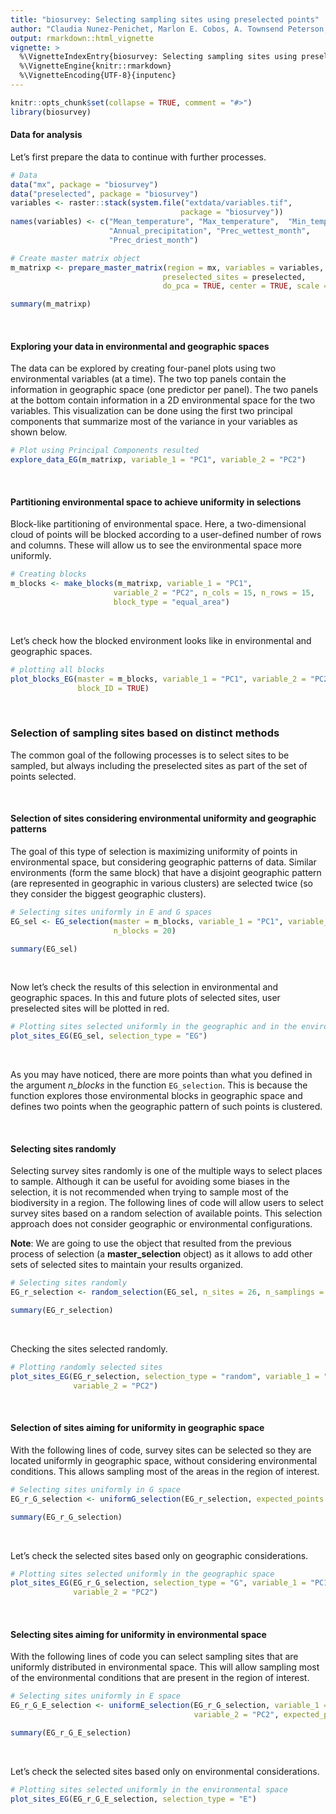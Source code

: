 ```yaml
---
title: "biosurvey: Selecting sampling sites using preselected points"
author: "Claudia Nunez-Penichet, Marlon E. Cobos, A. Townsend Peterson, Jorge Soberon, Narayani Barve, Vijay Barve, Tomer Gueta"
output: rmarkdown::html_vignette
vignette: >
  %\VignetteIndexEntry{biosurvey: Selecting sampling sites using preselected points}
  %\VignetteEngine{knitr::rmarkdown}
  %\VignetteEncoding{UTF-8}{inputenc}
---
```


```r
knitr::opts_chunk$set(collapse = TRUE, comment = "#>")
library(biosurvey)
```

#### Data for analysis

Let's first prepare the data to continue with further processes.

```r
# Data
data("mx", package = "biosurvey")
data("preselected", package = "biosurvey")
variables <- raster::stack(system.file("extdata/variables.tif",
                                      package = "biosurvey"))
names(variables) <- c("Mean_temperature", "Max_temperature",  "Min_temperature",
                      "Annual_precipitation", "Prec_wettest_month",
                      "Prec_driest_month")

# Create master matrix object
m_matrixp <- prepare_master_matrix(region = mx, variables = variables, 
                                  preselected_sites = preselected, 
                                  do_pca = TRUE, center = TRUE, scale = TRUE)

summary(m_matrixp)

```

<br>

#### Exploring your data in environmental and geographic spaces

The data can be explored by creating four-panel plots using two environmental variables (at a time). The two top panels contain the information in geographic space (one predictor per panel). The two panels at the bottom contain information in a 2D environmental space for the two variables. This visualization can be done using the first two principal components that summarize most of the variance in your variables as shown below.

```r
# Plot using Principal Components resulted
explore_data_EG(m_matrixp, variable_1 = "PC1", variable_2 = "PC2")

```

<br>

#### Partitioning environmental space to achieve uniformity in selections

Block-like partitioning of environmental space. Here, a two-dimensional cloud of points will be blocked according to a user-defined number of rows and columns. These will allow us to see the environmental space more uniformly.

```r
# Creating blocks
m_blocks <- make_blocks(m_matrixp, variable_1 = "PC1",
                       variable_2 = "PC2", n_cols = 15, n_rows = 15,
                       block_type = "equal_area")

```

<br>

Let's check how the blocked environment looks like in environmental and geographic spaces.

```r
# plotting all blocks
plot_blocks_EG(master = m_blocks, variable_1 = "PC1", variable_2 = "PC2",
               block_ID = TRUE)
```

<br>

### Selection of sampling sites based on distinct methods

The common goal of the following processes is to select sites to be sampled, but always including the preselected sites as part of the set of points selected. 

<br>

#### Selection of sites considering environmental uniformity and geographic patterns

The goal of this type of selection is maximizing uniformity of points in environmental space, but considering geographic patterns of data. Similar environments (form the same block) that have a disjoint geographic pattern (are represented in geographic in various clusters) are selected twice (so they consider the biggest geographic clusters).

```r
# Selecting sites uniformly in E and G spaces
EG_sel <- EG_selection(master = m_blocks, variable_1 = "PC1", variable_2 = "PC2",
                       n_blocks = 20)

summary(EG_sel)

```

<br>

Now let's check the results of this selection in environmental and geographic spaces. In this and future plots of selected sites, user preselected sites will be plotted in red.

```r
# Plotting sites selected uniformly in the geographic and in the environmental spaces
plot_sites_EG(EG_sel, selection_type = "EG")
```

<br>

As you may have noticed, there are more points than what you defined in the argument *n_blocks* in the function `EG_selection`. This is because the function explores those environmental blocks in geographic space and defines two points when the geographic pattern of such points is clustered.

<br>

#### Selecting sites randomly

Selecting survey sites randomly is one of the multiple ways to select places to sample. Although it can be useful for avoiding some biases in the selection, it is not recommended  when trying to sample most of the biodiversity in a region. The following lines of code will allow users to select survey sites based on a random selection of available points. This selection approach does not consider geographic or environmental configurations.

**Note**: We are going to use the object that resulted from the previous process of selection (a **master_selection** object) as it allows to add other sets of selected sites to maintain your results organized. 

```r
# Selecting sites randomly
EG_r_selection <- random_selection(EG_sel, n_sites = 26, n_samplings = 5)

summary(EG_r_selection)
```

<br>

Checking the sites selected randomly.

```r
# Plotting randomly selected sites
plot_sites_EG(EG_r_selection, selection_type = "random", variable_1 = "PC1", 
              variable_2 = "PC2")
```

<br>

#### Selection of sites aiming for uniformity in geographic space

With the following lines of code, survey sites can be selected so they are located uniformly in geographic space, without considering environmental conditions. This allows sampling most of the areas in the region of interest.

```r
# Selecting sites uniformly in G space
EG_r_G_selection <- uniformG_selection(EG_r_selection, expected_points = 26)

summary(EG_r_G_selection)

```

<br>

Let's check the selected sites based only on geographic considerations.

```r
# Plotting sites selected uniformly in the geographic space
plot_sites_EG(EG_r_G_selection, selection_type = "G", variable_1 = "PC1", 
              variable_2 = "PC2")
```

<br>

#### Selecting sites aiming for uniformity in environmental space

With the following lines of code you can select sampling sites that are uniformly distributed in environmental space. This will allow sampling most of the environmental conditions that are present in the region of interest.

```r
# Selecting sites uniformly in E space
EG_r_G_E_selection <- uniformE_selection(EG_r_G_selection, variable_1 = "PC1", 
                                         variable_2 = "PC2", expected_points = 26)

summary(EG_r_G_E_selection)
```

<br>

Let's check the selected sites based only on environmental considerations.

```r
# Plotting sites selected uniformly in the environmental space
plot_sites_EG(EG_r_G_E_selection, selection_type = "E")
```

